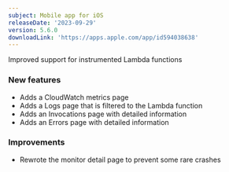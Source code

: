 ```yaml
---
subject: Mobile app for iOS
releaseDate: '2023-09-29'
version: 5.6.0
downloadLink: 'https://apps.apple.com/app/id594038638'
---
```


Improved support for instrumented Lambda functions

### New features

* Adds a CloudWatch metrics page
* Adds a Logs page that is filtered to the Lambda function
* Adds an Invocations page with detailed information
* Adds an Errors page with detailed information

### Improvements

* Rewrote the monitor detail page to prevent some rare crashes
